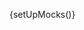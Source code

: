 
{setUpMocks()}

<Meta
  title="Modular Checkout/Sub-components/Apple Pay"
  Components="justifi-apple-pay"
  of={Story}
/>

<Title />

---

Renders an Apple Pay button for eligible devices and orchestrates the Apple Pay flow. Designed to be used within `justifi-modular-checkout`.

## Props

<ArgTypes of={Story} />

## Events

- `applePayStarted`
- `applePayCompleted`
- `applePayCancelled`
- `applePayError`

## Example

<ComponentBox>
  <justifi-modular-checkout auth-token="123abc" checkout-id="cho_123">
    <justifi-apple-pay />
  </justifi-modular-checkout>
</ComponentBox>
